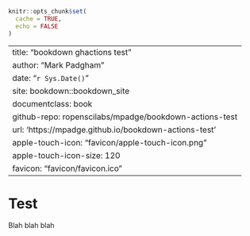 ```r
knitr::opts_chunk$set(
  cache = TRUE,
  echo = FALSE
)
```

--- 
title: "bookdown ghactions test"
author: "Mark Padgham"
date: "`r Sys.Date()`"
site: bookdown::bookdown_site
documentclass: book
github-repo: ropenscilabs/mpadge/bookdown-actions-test
url: 'https\://mpadge.github.io/bookdown-actions-test'
apple-touch-icon: "favicon/apple-touch-icon.png"
apple-touch-icon-size: 120
favicon: "favicon/favicon.ico"
---

# Test

Blah blah blah

